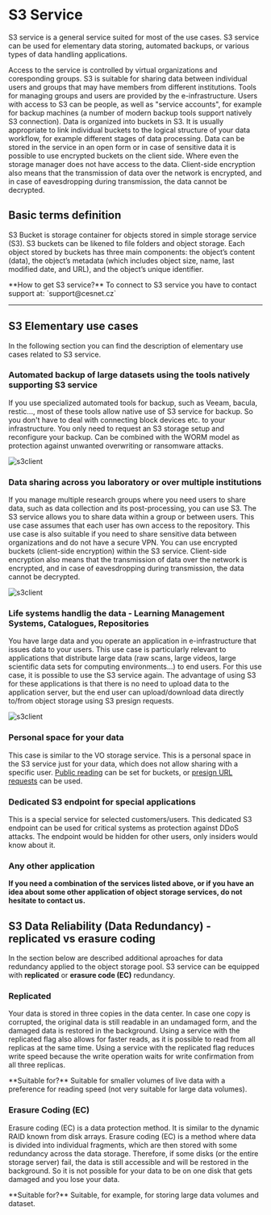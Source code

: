 
# S3 Service

S3 service is a general service suited for most of the use cases. S3 service can be used for elementary data storing, automated backups, or various types of data handling applications.

Access to the service is controlled by virtual organizations and coresponding groups. S3 is suitable for sharing data between individual users and groups that may have members from different institutions. Tools for managing groups and users are provided by the e-infrastructure. Users with access to S3 can be people, as well as "service accounts", for example for backup machines (a number of modern backup tools support natively S3 connection). Data is organized into buckets in S3. It is usually appropriate to link individual buckets to the logical structure of your data workflow, for example different stages of data processing. Data can be stored in the service in an open form or in case of sensitive data it is possible to use encrypted buckets on the client side. Where even the storage manager does not have access to the data. Client-side encryption also means that the transmission of data over the network is encrypted, and in case of eavesdropping during transmission, the data cannot be decrypted.

## Basic terms definition
S3 Bucket is storage container for objects stored in simple storage service (S3). S3 buckets can be likened to file folders and object storage. Each object stored by buckets has three main components: the object’s content (data), the object’s metadata (which includes object size, name, last modified date, and URL), and the object’s unique identifier.

<Callout type="info" emoji="ℹ️">
**How to get S3 service?**
To connect to S3 service you have to contact support at: `support@cesnet.cz`
</Callout>

----
## S3 Elementary use cases
In the following section you can find the description of elementary use cases related to S3 service.

### Automated backup of large datasets using the tools natively supporting S3 service
If you use specialized automated tools for backup, such as Veeam, bacula, restic..., most of these tools allow native use of S3 service for backup. So you don't have to deal with connecting block devices etc. to your infrastructure. You only need to request an S3 storage setup and reconfigure your backup. Can be combined with the WORM model as protection against unwanted overwriting or ransomware attacks.

![s3client](/img/data-care/s3-service/s3_backup.png)

### Data sharing across you laboratory or over multiple institutions
If you manage multiple research groups where you need users to share data, such as data collection and its post-processing, you can use S3. The S3 service allows you to share data within a group or between users. This use case assumes that each user has own access to the repository. This use case is also suitable if you need to share sensitive data between organizations and do not have a secure VPN. You can use encrypted buckets (client-side encryption) within the S3 service. Client-side encryption also means that the transmission of data over the network is encrypted, and in case of eavesdropping during transmission, the data cannot be decrypted.

![s3client](/img/data-care/s3-service/s3_distribution.png)

### Life systems handlig the data - Learning Management Systems, Catalogues, Repositories
You have large data and you operate an application in e-infrastructure that issues data to your users. This use case is particularly relevant to applications that distribute large data (raw scans, large videos, large scientific data sets for computing environments...) to end users. For this use case, it is possible to use the S3 service again. The advantage of using S3 for these applications is that there is no need to upload data to the application server, but the end user can upload/download data directly to/from object storage using S3 presign requests.

![s3client](/img/data-care/s3-service/direct_upload.png)

### Personal space for your data
This case is similar to the VO storage service. This is a personal space in the S3 service just for your data, which does not allow sharing with a specific user. [Public reading](s3-features.mdx) can be set for buckets, or [presign URL requests](s3-features.mdx) can be used.

### Dedicated S3 endpoint for special applications
This is a special service for selected customers/users. This dedicated S3 endpoint can be used for critical systems as protection against DDoS attacks. The endpoint would be hidden for other users, only insiders would know about it.

### Any other application
**If you need a combination of the services listed above, or if you have an idea about some other application of object storage services, do not hesitate to contact us.**

## S3 Data Reliability (Data Redundancy) - replicated vs erasure coding
In the section below are described additional aproaches for data redundancy applied to the object storage pool. S3 service can be equipped with **replicated** or **erasure code (EC)** redundancy.
### Replicated
Your data is stored in three copies in the data center. In case one copy is corrupted, the original data is still readable in an undamaged form, and the damaged data is restored in the background. Using a service with the replicated flag also allows for faster reads, as it is possible to read from all replicas at the same time. Using a service with the replicated flag reduces write speed because the write operation waits for write confirmation from all three replicas.

<Callout type="info" emoji="ℹ️">
**Suitable for?**
Suitable for smaller volumes of live data with a preference for reading speed (not very suitable for large data volumes).
</Callout>

### Erasure Coding (EC)
Erasure coding (EC) is a data protection method. It is similar to the dynamic RAID known from disk arrays. Erasure coding (EC) is a method where data is divided into individual fragments, which are then stored with some redundancy across the data storage. Therefore, if some disks (or the entire storage server) fail, the data is still accessible and will be restored in the background. So it is not possible for your data to be on one disk that gets damaged and you lose your data.

<Callout type="info" emoji="ℹ️">
**Suitable for?**
Suitable, for example, for storing large data volumes and dataset.
</Callout>
